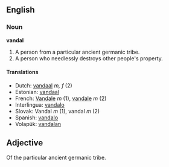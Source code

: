 ==English==
===Noun===
'''vandal'''

#A person from a particular ancient germanic tribe.
#A person who needlessly destroys other people's property.

====Translations====
*Dutch: [[vandaal]] ''m, f'' (2)
*Estonian: [[vandaal]]
*French: [[Vandale]] ''m'' (1), [[vandale]] ''m'' (2)
*Interlingua: [[vandalo]]
*Slovak: Vandal ''m'' (1), vandal ''m'' (2)
*Spanish: [[vandalo]]
*Volapük: [[vandalan]]

==Adjective==

Of the particular ancient germanic tribe.